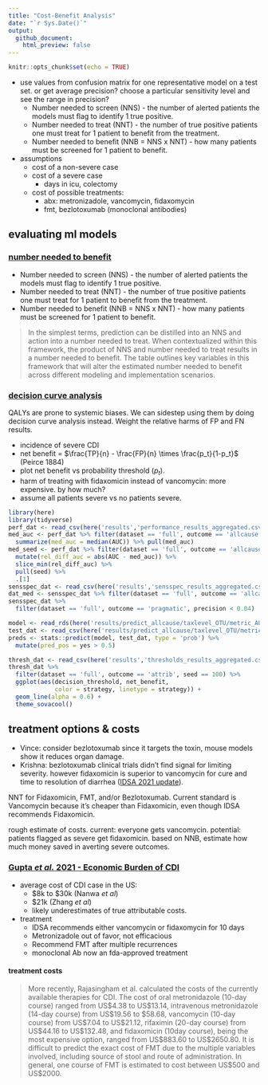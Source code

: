 ```yaml
---
title: "Cost-Benefit Analysis"
date: "`r Sys.Date()`"
output: 
  github_document:
    html_preview: false
---
```


```r
knitr::opts_chunk$set(echo = TRUE)
```

- use values from confusion matrix for one representative model on a test set. or get average precision? choose a particular sensitivity level and see the range in precision?
  - Number needed to screen (NNS) - the number of alerted patients the models must flag to identify 1 true positive. 
  - Number needed to treat (NNT) - the number of true positive patients one must treat for 1 patient to benefit from the treatment.
  - Number needed to benefit (NNB = NNS x NNT) - how many patients must be screened for 1 patient to benefit.
- assumptions
  - cost of a non-severe case
  - cost of a severe case
    - days in icu, colectomy
  - cost of possible treatments:
    - abx: metronizadole, vancomycin, fidaxomycin
    - fmt, bezlotoxumab (monoclonal antibodies) 


## evaluating ml models

### [number needed to benefit](https://academic.oup.com/jamia/article-abstract/26/12/1655/5516459)

- Number needed to screen (NNS) - the number of alerted patients the models must flag to identify 1 true positive. 
- Number needed to treat (NNT) - the number of true positive patients one must treat for 1 patient to benefit from the treatment.
- Number needed to benefit (NNB = NNS x NNT) - how many patients must be screened for 1 patient to benefit.

> In the simplest terms, prediction can be distilled into an NNS and action into a number needed to treat. When contextualized within this framework, the product of NNS and number needed to treat results in a number needed to benefit. The table outlines key variables in this framework that will alter the estimated number needed to benefit across different modeling and implementation scenarios.

### [decision curve analysis](https://journals.sagepub.com/doi/10.1177/0272989X06295361)

QALYs are prone to systemic biases. 
We can sidestep using them by doing decision curve analysis instead.
Weight the relative harms of FP and FN results.

- incidence of severe CDI
- net benefit = $\frac{TP}{n} - \frac{FP}{n} \times \frac{p_t}{1-p_t}$ (Peirce 1884)
- plot net benefit vs probability threshold ($p_t$).
- harm of treating with fidaxomicin instead of vancomycin: more expensive. by how much?
- assume all patients severe vs no patients severe.

```r
library(here)
library(tidyverse)
perf_dat <- read_csv(here('results','performance_results_aggregated.csv'))
med_auc <- perf_dat %>% filter(dataset == 'full', outcome == 'allcause') %>% 
  summarize(med_auc = median(AUC)) %>% pull(med_auc)
med_seed <- perf_dat %>% filter(dataset == 'full', outcome == 'allcause') %>% 
  mutate(rel_diff_auc = abs(AUC - med_auc)) %>% 
  slice_min(rel_diff_auc) %>% 
  pull(seed) %>% 
  .[1]
sensspec_dat <- read_csv(here('results','sensspec_results_aggregated.csv'))
dat_med <- sensspec_dat %>% filter(dataset == 'full', outcome == 'allcause', seed == med_seed) 
sensspec_dat %>% 
  filter(dataset == 'full', outcome == 'pragmatic', precision < 0.04)
```

```r
model <- read_rds(here('results/predict_allcause/taxlevel_OTU/metric_AUC/dataset_full/trainfrac_0.8/runs/rf_142_model.Rds'))
test_dat <- read_csv(here('results/predict_allcause/taxlevel_OTU/metric_AUC/dataset_full/trainfrac_0.8/runs/rf_142_test-data.csv'))
preds <- stats::predict(model, test_dat, type = 'prob') %>% 
  mutate(pred_pos = yes > 0.5)
```

```r
thresh_dat <- read_csv(here('results','thresholds_results_aggregated.csv'))
thresh_dat %>% 
  filter(dataset == 'full', outcome == 'attrib', seed == 100) %>% 
  ggplot(aes(decision_threshold, net_benefit, 
             color = strategy, linetype = strategy)) +
  geom_line(alpha = 0.6) +
  theme_sovacool()
```


## treatment options & costs

- Vince: consider bezlotoxumab since it targets the toxin, mouse models show it reduces organ damage.
- Krishna: bezlotoxumab clinical trials didn't find signal for limiting severity. however fidaxomicin is superior to vancomycin for cure and time to resolution of diarrhea ([IDSA 2021 update](https://doi.org/10.1093/cid/ciab549)).

NNT for Fidaxomicin, FMT, and/or Bezlotoxumab. Current standard is Vancomycin
because it's cheaper than Fidaxomicin, even though IDSA recommends Fidaxomicin.

rough estimate of costs.
current: everyone gets vancomycin.
potential: patients flagged as severe get fidaxomicin. based on NNB, estimate
how much money saved in averting severe outcomes.

### [Gupta _et al._ 2021 - Economic Burden of CDI](https://journals.sagepub.com/doi/10.1177/17562848211018654)

- average cost of CDI case in the US: 
  - \$8k to \$30k (Nanwa _et al_)
  - \$21k (Zhang _et al_)
  - likely underestimates of true attributable costs.
- treatment   
  - IDSA recommends either vancomycin or fidaxomycin for 10 days
  - Metronizadole out of favor, not efficacious
  - Recommend FMT after multiple recurrences
  - monoclonal Ab now an fda-approved treatment

#### treatment costs

> More recently, Rajasingham et al. calculated the costs of the currently
> available therapies for CDI.
> The cost of oral metronidazole (10-day course) ranged from US$4.38 to
> US$13.14, intravenous metronidazole (14-day course) from US$19.56 to $58.68,
> vancomycin (10-day course) from US$7.04 to US$21.12, rifaximin (20-day course)
> from US$44.16 to US$132.48, and fidaxomicin (10day course), being the most
> expensive option, ranged from US$883.60 to US$2650.80. It is difficult to
> predict the exact cost of FMT due to the multiple variables involved, including
> source of stool and route of administration. In general, one course of FMT is
> estimated to cost between US$500 and US$2000.


